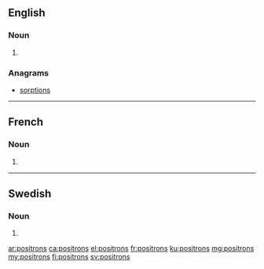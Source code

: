 {{also|positróns}}
==English==

===Noun===
{{head|en|plural}}

# {{plural of|positron|lang=en}}

===Anagrams===
* [[sorptions#English|sorptions]]

----

==French==

===Noun===
{{head|fr|plural|g=m}}

# {{plural of|positron|lang=fr}}

----

==Swedish==

===Noun===
{{head|sv|noun form}}

# {{sv-noun-form-indef-gen|positron}}

[[ar:positrons]]
[[ca:positrons]]
[[el:positrons]]
[[fr:positrons]]
[[ku:positrons]]
[[mg:positrons]]
[[my:positrons]]
[[fi:positrons]]
[[sv:positrons]]